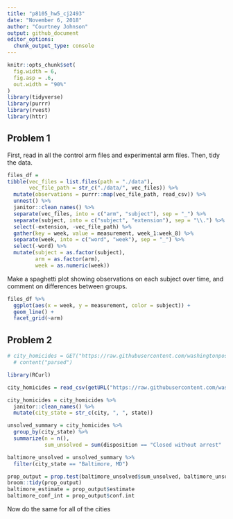 ```yaml
---
title: "p8105_hw5_cj2493"
date: "November 6, 2018"
author: "Courtney Johnson"
output: github_document
editor_options: 
  chunk_output_type: console
---
```


```r
knitr::opts_chunk$set(
  fig.width = 6,
  fig.asp = .6,
  out.width = "90%"
)
library(tidyverse)
library(purrr)
library(rvest)
library(httr)
```

## Problem 1

First, read in all the control arm files and experimental arm files. Then, tidy the data.

```r
files_df = 
tibble(vec_files = list.files(path = "./data"), 
       vec_file_path = str_c("./data/", vec_files)) %>%
  mutate(observations = purrr::map(vec_file_path, read_csv)) %>%
  unnest() %>%
  janitor::clean_names() %>%
  separate(vec_files, into = c("arm", "subject"), sep = "_") %>%
  separate(subject, into = c("subject", "extension"), sep = "\\.") %>%
  select(-extension, -vec_file_path) %>%
  gather(key = week, value = measurement, week_1:week_8) %>%
  separate(week, into = c("word", "week"), sep = "_") %>%
  select(-word) %>%
  mutate(subject = as.factor(subject),
         arm = as.factor(arm),
         week = as.numeric(week)) 
```

Make a spaghetti plot showing observations on each subject over time, and comment on differences between groups.

```r
files_df %>%
  ggplot(aes(x = week, y = measurement, color = subject)) +
  geom_line() +
  facet_grid(~arm)
```


## Problem 2


```r
# city_homicides = GET("https://raw.githubusercontent.com/washingtonpost/data-homicides/master/homicide-data.csv") %>%
  # content("parsed")

library(RCurl)

city_homicides = read_csv(getURL("https://raw.githubusercontent.com/washingtonpost/data-homicides/master/homicide-data.csv")) 

city_homicides = city_homicides %>%
  janitor::clean_names() %>%
  mutate(city_state = str_c(city, ", ", state)) 


```


```r
unsolved_summary = city_homicides %>%
  group_by(city_state) %>% 
  summarize(n = n(),
            sum_unsolved = sum(disposition == "Closed without arrest" | disposition == "Open/No arrest"))

baltimore_unsolved = unsolved_summary %>%
  filter(city_state == "Baltimore, MD")

prop_output = prop.test(baltimore_unsolved$sum_unsolved, baltimore_unsolved$n)
broom::tidy(prop_output)
baltimore_estimate = prop_output$estimate
baltimore_conf_int = prop_output$conf.int
```

Now do the same for all of the cities

```r

```

